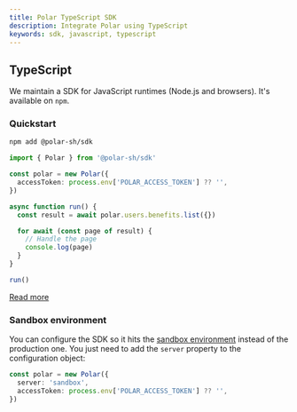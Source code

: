 ```yaml
---
title: Polar TypeScript SDK
description: Integrate Polar using TypeScript
keywords: sdk, javascript, typescript
---
```



## TypeScript

We maintain a SDK for JavaScript runtimes (Node.js and browsers). It's available on `npm`.

### Quickstart

```bash
npm add @polar-sh/sdk
```

```ts
import { Polar } from '@polar-sh/sdk'

const polar = new Polar({
  accessToken: process.env['POLAR_ACCESS_TOKEN'] ?? '',
})

async function run() {
  const result = await polar.users.benefits.list({})

  for await (const page of result) {
    // Handle the page
    console.log(page)
  }
}

run()
```

[<p className="text-xl text-center">Read more</p>](https://github.com/polarsource/polar-js)

### Sandbox environment

You can configure the SDK so it hits the [sandbox environment](/docs/developers/sandbox) instead of the production one. You just need to add the `server` property to the configuration object:

```ts
const polar = new Polar({
  server: 'sandbox',
  accessToken: process.env['POLAR_ACCESS_TOKEN'] ?? '',
})
```
